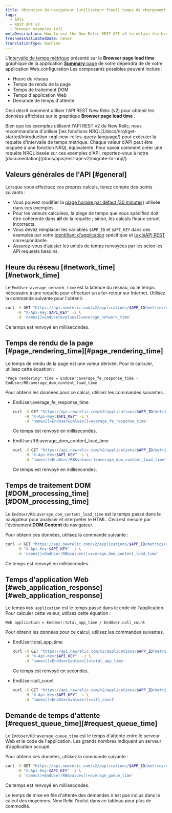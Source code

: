 ```yaml
---
title: Obtention du navigateur (utilisateur final) temps de chargement de page data (v2)
tags:
  - APIs
  - REST API v2
  - Browser examples (v2)
metaDescription: How to use the New Relic REST API v2 to obtain the browser transaction response time chart's data.
freshnessValidatedDate: never
translationType: machine
---
```


L&apos;[intervalle de temps métrique](/docs/data-analysis/metrics/analyze-your-metrics/data-collection-metric-timeslice-event-data#timeslice-data) présenté sur le <DNT>**Browser page load time**</DNT> graphique de la application [<DNT>**Summary**</DNT> page](/docs/browser/new-relic-browser/getting-started/browser-overview-website-performance-glance) de votre dépendra de de votre application Web.configuration Les composants possibles peuvent inclure :

* Heure du réseau
* Temps de rendu de la page
* Temps de traitement DOM
* Temps d&apos;application Web
* Demande de temps d&apos;attente

Ceci décrit comment utiliser l&apos;API REST New Relic (v2) pour obtenir les données affichées sur le graphique <DNT>**Browser page load time**</DNT> .

<Callout variant="important">
  Bien que les exemples utilisent l&apos;API REST v2 de New Relic, nous recommandons d&apos;utiliser [les fonctions NRQL](/docs/nrql/get-started/introduction-nrql-new-relics-query-language/) pour exécuter la requête d&apos;intervalle de temps métrique. Chaque valeur d’API peut être mappée à une fonction NRQL équivalente. Pour savoir comment créer une requête NRQL basée sur ces exemples d&apos;API, reportez-vous à notre [documentation](/docs/apis/rest-api-v2/migrate-to-nrql/).
</Callout>

## Valeurs générales de l&apos;API [#general]

Lorsque vous effectuez vos propres calculs, tenez compte des points suivants :

* Vous pouvez modifier la [plage horaire par défaut (30 minutes)](/docs/apm/apis/requirements/specifying-time-range-api-v2#api-call) utilisée dans ces exemples.
* Pour les valeurs calculées, la plage de temps que vous spécifiez doit être cohérente dans <DNT>**all**</DNT> de la requête ; sinon, les calculs finaux seront incorrects.
* Vous devez remplacer les variables `$APP_ID` et `$API_KEY` dans ces exemples par votre [identifiant d&apos;application](/docs/apm/apis/requirements/identification-code) spécifique et [la cléAPI REST](/docs/apis/rest-api-v2/requirements/rest-api-key#viewing) correspondante.
* Assurez-vous d’ajuster les unités de temps renvoyées par les selon les API requests besoins.

## Heure du réseau [#network\_time][#network_time]

Le `EndUser:average_network_time` est la latence du réseau, ou le temps nécessaire à une requête pour effectuer un aller-retour sur Internet. Utilisez la commande suivante pour l&apos;obtenir.

```sh
curl -X GET "https://api.newrelic.com/v2/applications/$APP_ID/metrics/data.json" \
     -H "X-Api-Key:$API_KEY" -i \
     -d 'names[]=EndUser&values[]=average_network_time'
```

Ce temps est renvoyé en millisecondes.

## Temps de rendu de la page [#page\_rendering\_time][#page_rendering_time]

Le temps de rendu de la page est une valeur dérivée. Pour le calculer, utilisez cette équation :

```
"Page rendering" time = EndUser:average_fe_response_time - EndUser/RB:average_dom_content_load_time
```

Pour obtenir les données pour ce calcul, utilisez les commandes suivantes.

* EndUser:average\_fe\_response\_time

  ```sh
  curl -X GET "https://api.newrelic.com/v2/applications/$APP_ID/metrics/data.json" \
       -H "X-Api-Key:$API_KEY" -i \
       -d 'names[]=EndUser&values[]=average_fe_response_time'
  ```

  Ce temps est renvoyé en millisecondes.

* EndUser/RB:average\_dom\_content\_load\_time

  ```sh
  curl -X GET "https://api.newrelic.com/v2/applications/$APP_ID/metrics/data.json" \
       -H "X-Api-Key:$API_KEY" -i \
       -d 'names[]=EndUser/RB&values[]=average_dom_content_load_time'
  ```

  Ce temps est renvoyé en millisecondes.

## Temps de traitement DOM [#DOM\_processing\_time][#DOM_processing_time]

Le `EndUser/RB:average_dom_content_load_time` est le temps passé dans le navigateur pour analyser et interpréter le HTML. Ceci est mesuré par l&apos;événement <DNT>**DOM Content**</DNT> du navigateur.

Pour obtenir ces données, utilisez la commande suivante :

```sh
curl -X GET "https://api.newrelic.com/v2/applications/$APP_ID/metrics/data.json" \
     -H "X-Api-Key:$API_KEY" -i \
     -d 'names[]=EndUser/RB&values[]=average_dom_content_load_time'
```

Ce temps est renvoyé en millisecondes.

## Temps d&apos;application Web [#web\_application\_response][#web_application_response]

Le temps `Web application` est le temps passé dans le code de l&apos;application. Pour calculer cette valeur, utilisez cette équation :

```
Web application = EndUser:total_app_time / EndUser:call_count
```

Pour obtenir les données pour ce calcul, utilisez les commandes suivantes.

* EndUser:total\_app\_time

  ```sh
  curl -X GET "https://api.newrelic.com/v2/applications/$APP_ID/metrics/data.json" \
       -H "X-Api-Key:$API_KEY"  -i \
       -d 'names[]=EndUser&values[]=total_app_time'
  ```

  Ce temps est renvoyé en secondes.

* EndUser:call\_count

  ```sh
  curl -X GET "https://api.newrelic.com/v2/applications/$APP_ID/metrics/data.json" \
       -H "X-Api-Key:$API_KEY" -i \
       -d 'names[]=EndUser&values[]=call_count'
  ```

## Demande de temps d&apos;attente [#request\_queue\_time][#request_queue_time]

Le `EndUser/RB:average_queue_time` est le temps d&apos;attente entre le serveur Web et le code de l&apos;application. Les grands nombres indiquent un serveur d’application occupé.

Pour obtenir ces données, utilisez la commande suivante :

```sh
curl -X GET "https://api.newrelic.com/v2/applications/$APP_ID/metrics/data.json" \
     -H "X-Api-Key:$API_KEY" -i \
     -d 'names[]=EndUser/RB&values[]=average_queue_time'
```

Ce temps est renvoyé en millisecondes.

Le temps de mise en file d&apos;attente des demandes n&apos;est pas inclus dans le calcul des moyennes. New Relic l&apos;inclut dans ce tableau pour plus de commodité.